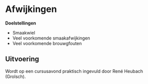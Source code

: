 # Afwijkingen

**Doelstellingen**

-  Smaakwiel
-  Veel voorkomende smaakafwijkingen
-  Veel voorkomende brouwgfouten

## Uitvoering

Wordt op een cursusavond praktisch ingevuld door René Heubach (Grolsch).
